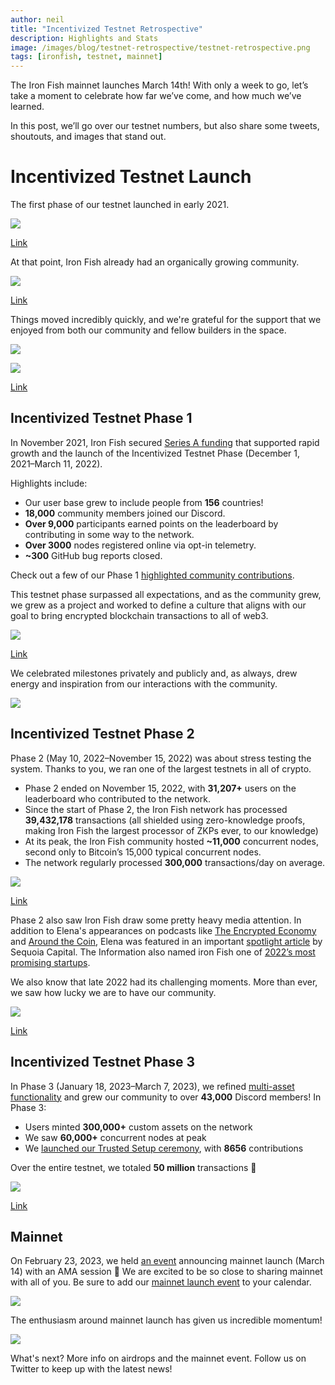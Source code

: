 ```yaml
---
author: neil
title: "Incentivized Testnet Retrospective"
description: Highlights and Stats
image: /images/blog/testnet-retrospective/testnet-retrospective.png
tags: [ironfish, testnet, mainnet]
---
```


The Iron Fish mainnet launches March 14th! With only a week to go, let’s take a moment to celebrate how far we’ve come, and how much we’ve learned. 

In this post, we’ll go over our testnet numbers, but also share some tweets, shoutouts, and images that stand out. 

# Incentivized Testnet Launch

The first phase of our testnet launched in early 2021.

![](/images/blog/testnet-retrospective/first-testnet.png)

[Link](https://twitter.com/ironfishcrypto/status/1379449463517847562)

At that point, Iron Fish already had an organically growing community.

![](/images/blog/testnet-retrospective/node-firsttestnet.png)

[Link](https://twitter.com/ironfishcrypto/status/1379929192628822017)

Things moved incredibly quickly, and we're grateful for the support that we enjoyed from both our community and fellow builders in the space. 

![](/images/blog/testnet-retrospective/zcash1.png)

![](/images/blog/testnet-retrospective/zcash2.png)

[Link](https://twitter.com/leanthebean/status/1379524165523279874)

## Incentivized Testnet Phase 1

In November 2021, Iron Fish secured [Series A funding](https://ironfish.network/blog/2021/11/30/series-a-incentivized-testnet) that supported rapid growth and the launch of the Incentivized Testnet Phase (December 1, 2021–March 11, 2022).

Highlights include:

-   Our user base grew to include people from **156** countries!
-   **18,000** community members joined our Discord.
-   **Over 9,000** participants earned points on the leaderboard by contributing in some way to the network.
-   **Over 3000** nodes registered online via opt-in telemetry.
-   **~300** GitHub bug reports closed.
    
Check out a few of our Phase 1 [highlighted community contributions](https://twitter.com/ironfishcrypto/status/1516115934632714245).

This testnet phase surpassed all expectations, and as the community grew, we grew as a project and worked to define a culture that aligns with our goal to bring encrypted blockchain transactions to all of web3.   

![](/images/blog/testnet-retrospective/values.png)

[Link](https://twitter.com/ironfishcrypto/status/1486034402404671489)

We celebrated milestones privately and publicly and, as always, drew energy and inspiration from our interactions with the community.

![](/images/blog/testnet-retrospective/comm-kudos-sm.png)

## Incentivized Testnet Phase 2

Phase 2 (May 10, 2022–November 15, 2022) was about stress testing the system. Thanks to you, we ran one of the largest testnets in all of crypto.

-   Phase 2 ended on November 15, 2022, with **31,207+** users on the leaderboard who contributed to the network.
-   Since the start of Phase 2, the Iron Fish network has processed **39,432,178** transactions (all shielded using zero-knowledge proofs, making Iron Fish the largest processor of ZKPs ever, to our knowledge)
-   At its peak, the Iron Fish community hosted **~11,000** concurrent nodes, second only to Bitcoin’s 15,000 typical concurrent nodes. 
-   The network regularly processed **300,000** transactions/day on average.

![](/images/blog/testnet-retrospective/EthGlobal.png)

[Link](https://twitter.com/ETHGlobal/status/1566504869636329472)

Phase 2 also saw Iron Fish draw some pretty heavy media attention. In addition to Elena's appearances on podcasts like [The Encrypted Economy](https://www.youtube.com/watch?v=x-3Cct7_SP0) and [Around the Coin](https://www.youtube.com/watch?v=Vguia3WAI6Y), Elena was featured in an important [spotlight article](https://www.sequoiacap.com/article/elena-nadolinski-spotlight/) by Sequoia Capital. The Information also named iron Fish one of [2022’s most promising startups](https://www.theinformation.com/ti50).

We also know that late 2022 had its challenging moments. More than ever, we saw how lucky we are to have our community.

![](/images/blog/testnet-retrospective/cryptomkt.png)

[Link](https://twitter.com/ironfishcrypto/status/1592636602500931585)

## Incentivized Testnet Phase 3

In Phase 3 (January 18, 2023–March 7, 2023), we refined [multi-asset functionality](https://ironfish.network/blog/2023/01/13/multi-asset-phase3)  and grew our community to over  **43,000** Discord members!
In Phase 3:

-   Users minted **300,000+** custom assets on the network
-   We saw **60,000+** concurrent nodes at peak    
-   We [launched our Trusted Setup ceremony](https://www.youtube.com/watch?v=uZNuWFB_xbg), with **8656** contributions
    
Over the entire testnet, we totaled **50 million** transactions 🎉

![](/images/blog/testnet-retrospective/commandline.png)

[Link](https://twitter.com/leanthebean/status/1625619115502362625)

## Mainnet

On February 23, 2023, we held [an event](https://www.youtube.com/watch?v=kXPR89Q8jaA) announcing mainnet launch (March 14) with an AMA session 🎤 We are excited to be so close to sharing mainnet with all of you. Be sure to add our [mainnet launch event](https://youtube.com/live/G5nVp5r0EuE?feature=share) to your calendar.

![](/images/blog/testnet-retrospective/disckudos.png)

The enthusiasm around mainnet launch has given us incredible momentum!

![](/images/blog/testnet-retrospective/iamproud.png)

What's next? More info on airdrops and the mainnet event. Follow us on Twitter to keep up with the latest news!
